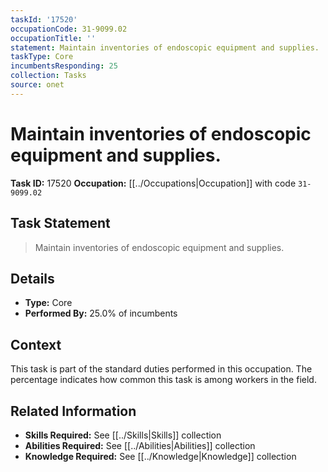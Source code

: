 ```yaml
---
taskId: '17520'
occupationCode: 31-9099.02
occupationTitle: ''
statement: Maintain inventories of endoscopic equipment and supplies.
taskType: Core
incumbentsResponding: 25
collection: Tasks
source: onet
---
```

# Maintain inventories of endoscopic equipment and supplies.

**Task ID:** 17520
**Occupation:** [[../Occupations|Occupation]] with code `31-9099.02`

## Task Statement

> Maintain inventories of endoscopic equipment and supplies.

## Details

- **Type:** Core
- **Performed By:** 25.0% of incumbents

## Context

This task is part of the standard duties performed in this occupation. The percentage indicates how common this task is among workers in the field.

## Related Information

- **Skills Required:** See [[../Skills|Skills]] collection
- **Abilities Required:** See [[../Abilities|Abilities]] collection
- **Knowledge Required:** See [[../Knowledge|Knowledge]] collection
